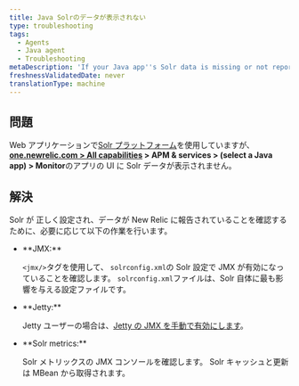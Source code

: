 ```yaml
---
title: Java Solrのデータが表示されない
type: troubleshooting
tags:
  - Agents
  - Java agent
  - Troubleshooting
metaDescription: 'If your Java app''s Solr data is missing or not reporting to New Relic, follow these troubleshooting steps to ensure Solr is configured correctly.'
freshnessValidatedDate: never
translationType: machine
---
```


## 問題

Web アプリケーションで[Solr プラットフォーム](http://lucene.apache.org/solr/)を使用していますが、 <DNT>**[one.newrelic.com > All capabilities](https://one.newrelic.com/all-capabilities) > APM & services > (select a Java app) > Monitor**</DNT>のアプリの<InlinePopover type="apm"/> UI に Solr データが表示されません。

## 解決

Solr が [](/docs/agents/java-agent/getting-started/compatibility-requirements-java-agent#other)正しく設定され、データが New Relic に報告されていることを確認するために、必要に応じて以下の作業を行います。

* <DNT>
    **JMX:**
  </DNT>

  `<jmx/>`タグを使用して、 `solrconfig.xml`の Solr 設定で JMX が有効になっていることを確認します。 `solrconfig.xml`ファイルは、Solr 自体に最も影響を与える設定ファイルです。

* <DNT>
    **Jetty:**
  </DNT>

  Jetty ユーザーの場合は、[Jetty の JMX を手動で有効にします](https://wiki.eclipse.org/Jetty/Tutorial/JMX#Enabling_JMXConnectorServer_for_Remote_Access)。

* <DNT>
    **Solr metrics:**
  </DNT>

  Solr メトリックスの JMX コンソールを確認します。 Solr キャッシュと更新は MBean から取得されます。